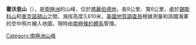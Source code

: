 {{coord|85|54|S|128|18|W|source:GNIS|display=title}}

'''霍沃思山'''（{{lang-en|Haworth Mesa}}），是[[南極洲|南極洲]]的山峰，位於[[瑪麗伯德地|瑪麗伯德地]]，長9公里、寬6公里，處於[[錫斯科山|錫斯科山]]和[[麥克諾頓山|麥克諾頓山]]之間，海拔高度3,610米，[[美國地質調查局|美國地質調查局]]根據測量和該國海軍的空中照片繪入地圖，現時由[[南極條約體系|南極條約體系]]管理。

{{Antarctica-geo-stub}}
[[Category:南極洲山峰|Category:南極洲山峰]]
